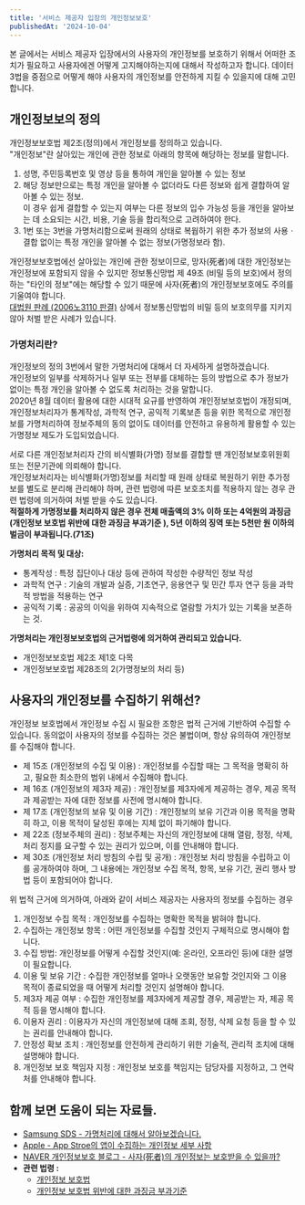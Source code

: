 ```yaml
---
title: '서비스 제공자 입장의 개인정보보호'
publishedAt: '2024-10-04'
---
```

본 글에서는 서비스 제공자 입장에서의 사용자의 개인정보를 보호하기 위해서 어떠한 조치가 필요하고 사용자에겐 어떻게 고지해야하는지에 대해서 작성하고자 합니다.
데이터3법을 중점으로 어떻게 해야 사용자의 개인정보를 안전하게 지킬 수 있을지에 대해 고민합니다.  

## 개인정보보의 정의
개인정보보호법 제2조(정의)에서 개인정보를 정의하고 있습니다.  
"개인정보"란 살아있는 개인에 관한 정보로 아래의 항목에 해당하는 정보를 말합니다.  

1. 성명, 주민등록번호 및 영상 등을 통하여 개인을 알아볼 수 있는 정보
2. 해당 정보만으로는 특정 개인을 알아볼 수 없더라도 다른 정보와 쉽게 결합하여 알아볼 수 있는 정보.  
이 경우 쉽게 결합할 수 있는지 여부는 다른 정보의 입수 가능성 등을 개인을 알아보는 데 소요되는 시간, 비용, 기술 등을 합리적으로 고려하여야 한다.
3. 1번 또는 3번을 가명처리함으로써 원래의 상태로 복웝하기 위한 추가 정보의 사용ㆍ결합 없이는 특정 개인을 알아볼 수 없는 정보(가명정보라 함). 

개인정보보호법에선 살아있는 개인에 관한 정보이므로, 망자(死者)에 대한 개인정보는 개인정보에 포함되지 않을 수 있지만 정보통신망법 제 49조 (비밀 등의 보호)에서 정의하는 "타인의 정보"에는 해당할 수 있기 때문에 사자(死者)의 개인정보보호에도 주의를 기울여야 합니다.  
[대법원 판례 (2006노3110 판결)](https://www.law.go.kr/LSW/precInfoP.do?mode=0&precSeq=78315) 상에서 정보통신망법의 비밀 등의 보호의무를 지키지 않아 처벌 받은 사례가 있습니다.    


### 가명처리란?
개인정보의 정의 3번에서 말한 가명처리에 대해서 더 자세하게 설명하겠습니다.  
개인정보의 일부를 삭제하거나 일부 또는 전부를 대체하는 등의 방법으로 추가 정보가 없이는 특정 개인을 알아볼 수 없도록 처리하는 것을 말합니다.  
2020년 8월 데이터 활용에 대한 시대적 요규를 반영하여 개인정보보호법이 개정되며, 개인정보처리자가 통계작성, 과학적 연구, 공익적 기록보존 등을 위한 목적으로 개인정보를 가명처리하여 정보주체의 동의 없이도 데이터를 안전하고 유용하게 활용할 수 있는 가명정보 제도가 도입되었습니다.

서로 다른 개인정보처리자 간의 비식별화(가명) 정보를 결합할 땐 개인정보보호위원회 또는 전문기관에 의뢰해야 합니다.  
개인정보처리자는 비식별화(가명)정보를 처리할 때 원래 상태로 복원하기 위한 추가정보를 별도로 분리해 관리해야 하며, 관련 법령에 따른 보호조치를 적용하지 않는 경우 관련 법령에 의거하여 처벌 받을 수도 있습니다.  
**적절하게 가명정보를 처리하지 않은 경우 전체 매출액의 3% 이하 또는 4억원의 과징금(개인정보 보호법 위반에 대한 과징금 부과기준
), 5년 이하의 징역 또는 5천만 원 이하의 벌금이 부과됩니다.(71조)**

**가명처리 목적 및 대상:**
- 통계작성 : 특정 집단이나 대상 등에 관하여 작성한 수량적인 정보 작성
- 과학적 연구 : 기술의 개발과 실증, 기초연구, 응용연구 및 민간 투자 연구 등을 과학적 방법을 적용하는 연구
- 공익적 기록 : 공공의 이익을 위하여 지속적으로 열람할 가치가 있는 기록을 보존하는 것.

**가명처리는 개인정보보호법의 근거법령에 의거하여 관리되고 있습니다.**  
- 개인정보보호법 제2조 제1호 다목
- 개인정보보호법 제28조의 2(가명정보의 처리 등)


## 사용자의 개인정보를 수집하기 위해선?
개인정보 보호법에서 개인정보 수집 시 필요한 조항은 법적 근거에 기반하여 수집할 수 있습니다.
동의없이 사용자의 정보를 수집하는 것은 불법이며, 항상 유의하여 개인정보를 수집해야 합니다.

- 제 15조 (개인정보의 수집 및 이용) : 개인정보를 수집할 때는 그 목적을 명확히 하고, 필요한 최소한의 범위 내에서 수집해야 합니다.  
- 제 16조 (개인정보의 제3자 제공) : 개인정보를 제3자에게 제공하는 경우, 제공 목적과 제공받는 자에 대한 정보를 사전에 명시해야 합니다.
- 제 17조 (개인정보의 보유 및 이용 기간) : 개인정보의 보유 기간과 이용 목적을 명확히 하고, 이용 목적이 달성된 후에는 지체 없이 파기해야 합니다.  
- 제 22조 (정보주체의 권리) : 정보주체는 자신의 개인정보에 대해 열람, 정정, 삭제, 처리 정지를 요구할 수 있는 권리가 있으며, 이를 안내해야 합니다.  
- 제 30조 (개인정보 처리 방침의 수립 및 공개) : 개인정보 처리 방침을 수립하고 이를 공개하여야 하며, 그 내용에는 개인정보 수집 목적, 항목, 보유 기간, 권리 행사 방법 등이 포함되어야 합니다.  

위 법적 근거에 의거하여, 아래와 같이 서비스 제공자는 사용자의 정보를 수집하는 경우 

1. 개인정보 수집 목적 : 개인정보를 수집하는 명확한 목적을 밝혀야 합니다.
2. 수집하는 개인정보 항목 : 어떤 개인정보를 수집할 것인지 구체적으로 명시해야 합니다.
3. 수집 방법: 개인정보를 어떻게 수집할 것인지(예: 온라인, 오프라인 등)에 대한 설명이 필요합니다.
4. 이용 및 보유 기간 : 수집한 개인정보를 얼마나 오랫동안 보유할 것인지와 그 이용 목적이 종료되었을 때 어떻게 처리할 것인지 설명해야 합니다. 
5. 제3자 제공 여부 : 수집한 개인정보를 제3자에게 제공할 경우, 제공받는 자, 제공 목적 등을 명시해야 합니다.
6. 이용자 권리 : 이용자가 자신의 개인정보에 대해 조회, 정정, 삭제 요청 등을 할 수 있는 권리를 안내해야 합니다. 
7. 안정성 확보 조치 : 개인정보를 안전하게 관리하기 위한 기술적, 관리적 조치에 대해 설명해야 합니다.  
8. 개인정보 보호 책임자 지정 : 개인정보 보호를 책임지는 담당자를 지정하고, 그 연락처를 안내해야 합니다.  

## 함께 보면 도움이 되는 자료들.
- [Samsung SDS - 가명처리에 대해서 알아보겠습니다.](https://www.samsungsds.com/kr/data-convergence-glossary/1282010_10384.html)
- [Apple - App Stroe의 앱이 수집하는 개인정보 세부 사항](https://developer.apple.com/kr/app-store/app-privacy-details/)
- [NAVER 개인정보보호 블로그 - 사자(死者)의 개인정보는 보호받을 수 있을까?](https://blog.naver.com/PostView.naver?isHttpsRedirect=true&blogId=n_privacy&logNo=80158804788)
- **관련 법령 :**
    - [개인정보 보호법](https://www.law.go.kr/%EB%B2%95%EB%A0%B9/%EA%B0%9C%EC%9D%B8%EC%A0%95%EB%B3%B4%EB%B3%B4%ED%98%B8%EB%B2%95)
    - [개인정보 보호법 위반에 대한 과징금 부과기준](https://www.law.go.kr/LSW//admRulInfoP.do?admRulSeq=2100000229342&chrClsCd=010201)